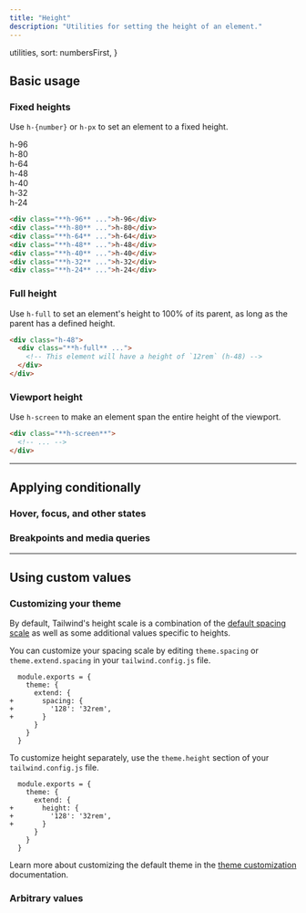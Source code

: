 ```yaml
---
title: "Height"
description: "Utilities for setting the height of an element."
---
```



  utilities,
  sort: numbersFirst,
}

## Basic usage

### Fixed heights

Use `h-{number}` or `h-px` to set an element to a fixed height.

<Example>
  <div class="flex justify-center items-end space-x-4 font-mono font-bold text-xs text-center text-white">
    <div class="w-8 bg-blue-500 rounded-lg shadow-lg h-96 relative">
      <div class="absolute w-8 bottom-6">
        <div class="-rotate-90">h-96</div>
      </div>
    </div>
    <div class="w-8 bg-blue-500 rounded-lg shadow-lg h-80 relative">
      <div class="absolute w-8 bottom-6">
        <div class="-rotate-90">h-80</div>
      </div>
    </div>
    <div class="w-8 bg-blue-500 rounded-lg shadow-lg h-64 relative">
      <div class="absolute w-8 bottom-6">
        <div class="-rotate-90">h-64</div>
      </div>
    </div>
    <div class="w-8 bg-blue-500 rounded-lg shadow-lg h-48 relative">
      <div class="absolute w-8 bottom-6">
        <div class="-rotate-90">h-48</div>
      </div>
    </div>
    <div class="w-8 bg-blue-500 rounded-lg shadow-lg h-40 relative">
      <div class="absolute w-8 bottom-6">
        <div class="-rotate-90">h-40</div>
      </div>
    </div>
    <div class="w-8 bg-blue-500 rounded-lg shadow-lg h-32 relative">
      <div class="absolute w-8 bottom-6">
        <div class="-rotate-90">h-32</div>
      </div>
    </div>
    <div class="w-8 bg-blue-500 rounded-lg shadow-lg h-24 relative">
      <div class="absolute w-8 bottom-6">
        <div class="-rotate-90">h-24</div>
      </div>
    </div>
  </div>
</Example>

```html
<div class="**h-96** ...">h-96</div>
<div class="**h-80** ...">h-80</div>
<div class="**h-64** ...">h-64</div>
<div class="**h-48** ...">h-48</div>
<div class="**h-40** ...">h-40</div>
<div class="**h-32** ...">h-32</div>
<div class="**h-24** ...">h-24</div>
```

### Full height

Use `h-full` to set an element's height to 100% of its parent, as long as the parent has a defined height.

```html
<div class="h-48">
  <div class="**h-full** ...">
    <!-- This element will have a height of `12rem` (h-48) -->
  </div>
</div>
```

### Viewport height

Use `h-screen` to make an element span the entire height of the viewport.

```html
<div class="**h-screen**">
  <!-- ... -->
</div>
```

---

## <Heading ignore>Applying conditionally</Heading>

### <Heading ignore>Hover, focus, and other states</Heading>

<HoverFocusAndOtherStates defaultClass="h-8" featuredClass="h-full" />

### <Heading ignore>Breakpoints and media queries</Heading>

<BreakpointsAndMediaQueries defaultClass="h-8" featuredClass="h-full" />

---

## Using custom values

### Customizing your theme

By default, Tailwind's height scale is a combination of the [default spacing scale](/docs/customizing-spacing#default-spacing-scale) as well as some additional values specific to heights.

You can customize your spacing scale by editing `theme.spacing` or `theme.extend.spacing` in your `tailwind.config.js` file.

```diff-js {{ filename: 'tailwind.config.js' }}
  module.exports = {
    theme: {
      extend: {
+       spacing: {
+         '128': '32rem',
+       }
      }
    }
  }
```

To customize height separately, use the `theme.height` section of your `tailwind.config.js` file.

```diff-js {{ filename: 'tailwind.config.js' }}
  module.exports = {
    theme: {
      extend: {
+       height: {
+         '128': '32rem',
+       }
      }
    }
  }
```

Learn more about customizing the default theme in the [theme customization](/docs/theme#customizing-the-default-theme) documentation.

### Arbitrary values

<ArbitraryValues property="height" featuredClass="h-[32rem]" />
